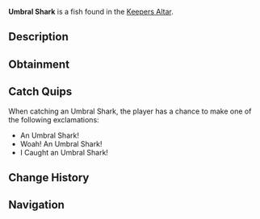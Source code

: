 {{FishInfobox
|image          = Umbral Shark.png
|rarity         = Legendary
|sea            = First Sea
|location       = [[Keepers Altar]]
|sublocation    = 
|sources        = Fishing Rod
|radar_location = 
|prog_speed     = -10
|xp             = 500
|weather        = Clear
|time           = Night
|season         = Winter
|bait           = Fish Head
|base_weight    = 155
|base_value     = 1000
|weight_range   = 50
|base_chance    = 0.01
|base_resil     = 10
}}
'''Umbral Shark''' is a {{Rarity|Legendary}} fish found in the [[Keepers Altar]].

== Description ==
{{Description|Umbral Sharks are a nocturnal bottom feeder, spending most of their time on the floor or in small crevices. They are gentle and slow-moving until provoked. Once angered, they can be extremely strong swimmers and often will break fishing lines. They are extremely rare, as they don't often come high enough in the water for anyone to see.|Bestiary Entry}}

== Obtainment ==
{{Description|Caught at night in Keepers Altar.|Bestiary Hint}}
{{Fish Availability|
Keepers Altar
|top_rods      = 
Leviathan's Fang Rod\297616.64\746728.07;
Free Spirit Rod\235242.44\731016.22;
Trident Rod\229423.96\712935.29;
Ethereal Prism Rod\213964.68\425123.82;
Seraphic Rod\204052.55\437982.28;
Resourceful Rod\165527.96\415414.98;
Destiny Rod\177899.9\383483.04;
Heaven's Rod\163153.14\371870.97;
Azure Of Lagoon\153165.13\563067.6;
No-Life Rod\203891.95\555181.31;
Midas Rod\77067.12\236897.88;
Wisdom Rod\147892.2\426069.4;
Great Dreamer Rod\156212.14\416211.75;
Rod Of The Forgotten Fang\189573.79\426462.43;
Challenger's Rod\182075.4\442589.53;
Rod Of The Depths\168273.83\404739.79;
Rod Of The Exalted One\168207.6\406329.72;
Zeus Rod\162853.22\414909.77;
Verdant Shear Rod\158751.92\413686.1;
Blazebringer Rod\154995.48\418716.28;
Depthseeker Rod\147034.88\433456.73;
Avalanche Rod\131650.51\399861.89;
Volcanic Rod\126896.88\373038.14;
Steady Rod\50640.17\195046.65
|recommended   = Trident Rod
}}

== Catch Quips ==
When catching an Umbral Shark, the player has a chance to make one of the following exclamations:
* An Umbral Shark!
* Woah! An Umbral Shark!
* I Caught an Umbral Shark!

== Change History ==
{{Change History|{{subst:Current Version}}}}

== Navigation ==
{{Fish Navbox|Keepers Altar}}